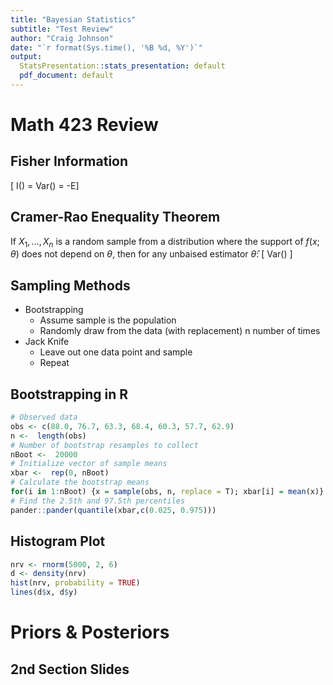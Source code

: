 ```yaml
---
title: "Bayesian Statistics"
subtitle: "Test Review"
author: "Craig Johnson"
date: "`r format(Sys.time(), '%B %d, %Y')`"
output: 
  StatsPresentation::stats_presentation: default
  pdf_document: default
---
```

<!-- run this code in your console to create pdf handout: -->
<!-- rmarkdown::render("Path/To/File", "pdf_document", output_file = "Handout.pdf") -->

# Math 423 Review

## Fisher Information

\[
I(\theta) = Var\left(\dfrac{d}{d\theta}\log{f(x;\theta)}\right) = -E\left[\dfrac{d^{2}}{d\theta^{2}}\log{f(x;\theta)}\right]
\]

## Cramer-Rao Enequality Theorem

If $X_{1},\ldots,X_{n}$ is a random sample from a distribution where the support of $f(x;\theta)$ does not depend on $\theta$, then for any unbaised estimator $\hat{\theta}$:
\[
Var(\hat{\theta}) \geq \dfrac{1}{I(\theta)}
\]

## Sampling Methods

- Bootstrapping
  - Assume sample is the population
  - Randomly draw from the data (with replacement) n number of times
- Jack Knife
  - Leave out one data point and sample
  - Repeat

## Bootstrapping in R

```r
# Observed data
obs <- c(88.0, 76.7, 63.3, 68.4, 60.3, 57.7, 62.9)
n <-  length(obs)
# Number of bootstrap resamples to collect
nBoot <-  20000
# Initialize vector of sample means
xbar <-  rep(0, nBoot)
# Calculate the bootstrap means
for(i in 1:nBoot) {x = sample(obs, n, replace = T); xbar[i] = mean(x)}
# Find the 2.5th and 97.5th percentiles
pander::pander(quantile(xbar,c(0.025, 0.975)))
```

## Histogram Plot

```r
nrv <- rnorm(5000, 2, 6)
d <- density(nrv)
hist(nrv, probability = TRUE)
lines(d$x, d$y)
```

# Priors \& Posteriors

## 2nd Section Slides
